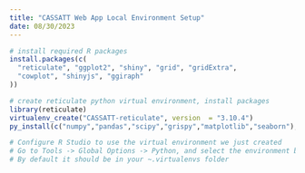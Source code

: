 ```yaml
---
title: "CASSATT Web App Local Environment Setup"
date: 08/30/2023
---
```



```r
# install required R packages 
install.packages(c(
  "reticulate", "ggplot2", "shiny", "grid", "gridExtra", 
  "cowplot", "shinyjs", "ggiraph" 
))
```

```r
# create reticulate python virtual environment, install packages
library(reticulate)
virtualenv_create("CASSATT-reticulate", version  = "3.10.4")
py_install(c("numpy","pandas","scipy","grispy","matplotlib","seaborn"), envname = "CASSATT-reticulate")
```

```r
# Configure R Studio to use the virtual environment we just created 
# Go to Tools -> Global Options -> Python, and select the environment by path
# By default it should be in your ~.virtualenvs folder 
```

